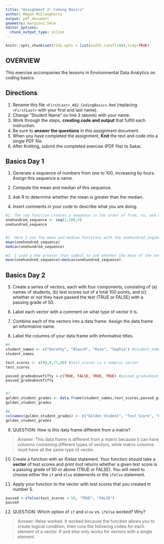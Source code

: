 ```yaml
---
title: "Assignment 2: Coding Basics"
author: Megan McClaugherty
output: pdf_document
geometry: margin=2.54cm
editor_options: 
  chunk_output_type: inline
---
```

```r
knitr::opts_chunk$set(tidy.opts = list(width.cutoff=80),tidy=TRUE)
```

## OVERVIEW

This exercise accompanies the lessons in Environmental Data Analytics on coding basics.

## Directions

1.  Rename this file `<FirstLast>_A02_CodingBasics.Rmd` (replacing `<FirstLast>` with your first and last name).
2.  Change "Student Name" on line 3 (above) with your name.
3.  Work through the steps, **creating code and output** that fulfill each instruction.
4.  Be sure to **answer the questions** in this assignment document.
5.  When you have completed the assignment, **Knit** the text and code into a single PDF file.
6.  After Knitting, submit the completed exercise (PDF file) to Sakai.

## Basics Day 1

1.  Generate a sequence of numbers from one to 100, increasing by fours. Assign this sequence a name.

2.  Compute the mean and median of this sequence.

3.  Ask R to determine whether the mean is greater than the median.

4.  Insert comments in your code to describe what you are doing.

```r
#1. The seq function creates a sequence in the order of from, to, and by. The arrow indicates I named the object onehundred_sequence. The onehundred_sequence code shows that sequence below the code chunk.
onehundred_sequence <- seq(1,100,4)
onehundred_sequence


#2. Here I use the mean and median functions with the onehundred_sequence I created.
mean(onehundred_sequence)
median(onehundred_sequence)

#3. I used a the greater than symbol to ask whether the mean of the onehundred_sequence dataset is larger than the median. 
mean(onehundred_sequence)>median(onehundred_sequence)

```

## Basics Day 2

5.  Create a series of vectors, each with four components, consisting of (a) names of students, (b) test scores out of a total 100 points, and (c) whether or not they have passed the test (TRUE or FALSE) with a passing grade of 50.

6.  Label each vector with a comment on what type of vector it is.

7.  Combine each of the vectors into a data frame. Assign the data frame an informative name.

8.  Label the columns of your data frame with informative titles.

```r
#6
student_names <- c("Dorothy", "Blanch", "Rose", "Sophia") #student_names is a character vector
student_names

test_scores <- c(98,0,77,80) #test_scores is a numeric vector
test_scores

passed_gradeabovefifty <-c(TRUE, FALSE, TRUE, TRUE) #passed_gradeabovefifty is a logical vector
passed_gradeabovefifty


#7
golden_student_grades <- data.frame(student_names,test_scores,passed_gradeabovefifty)
golden_student_grades

#8
colnames(golden_student_grades) <- c("Golden Student", "Test Score", "Passed")
golden_student_grades
```

9.  QUESTION: How is this data frame different from a matrix?

> Answer: This data frame is different from a matrix because it can have columns containing different types of vectors, while matrix columns must have all the same type of vector.

10. Create a function with an if/else statement. Your function should take a **vector** of test scores and print (not return) whether a given test score is a passing grade of 50 or above (TRUE or FALSE). You will need to choose either the `if` and `else` statements or the `ifelse` statement. 

11. Apply your function to the vector with test scores that you created in number 5.

```r
passed <-ifelse(test_scores > 50, "TRUE", "FALSE")
passed
```

12. QUESTION: Which option of `if` and `else` vs. `ifelse` worked? Why?

> Answer: ifelse worked. It worked because the function allows you to create logical condition, then runs the following codes for each element of a vector. If and else only works for vectors with a single element.
